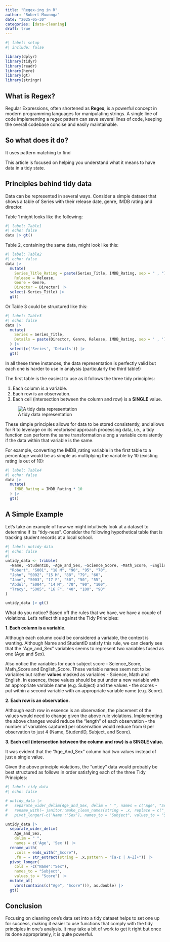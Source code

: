 ```yaml
---
title: "Regex-ing in R"
author: "Robert Muwanga"
date: "2025-05-30"
categories: [data-cleaning]
draft: true
---
```


```r
#| label: setup
#| include: false

library(dplyr)
library(tidyr)
library(readr)
library(here)
library(gt)
library(stringr)
```

## What is Regex?

Regular Expressions, often shortened as **Regex**, is a powerful concept in modern programming languages for manipulating strings. A single line of code implementing a regex pattern can save several lines of code, keeping the overall codebase concise and easily maintainable.

## So what does it do?

It uses pattern matching to find 

This article is focused on helping you understand what it means to have data in a tidy state.

## Principles behind tidy data

Data can be represented in several ways. Consider a simple dataset that shows a table of Series with their release date, genre, IMDB rating and director.

Table 1 might looks like the following:

```r
#| label: Table1
#| echo: false
data |> gt()
```

Table 2, containing the same data, might look like this:

```r
#| label: Table2
#| echo: false
data |> 
  mutate(
    Series_Title_Rating = paste(Series_Title, IMDB_Rating, sep = " , "),
    Release = Release,
    Genre = Genre, 
    Director = Director) |>
  select(-Series_Title) |> 
  gt()
```

Or Table 3 could be structured like this:

```r
#| label: Table3
#| echo: false
data |> 
  mutate(
    Series = Series_Title,
    Details = paste(Director, Genre, Release, IMDB_Rating, sep = ' , ')
  ) |>
  select(c('Series', 'Details')) |>
  gt()
```

In all these three instances, the data representation is perfectly valid but each one is harder to use in analysis (particularly the third table!)

The first table is the easiest to use as it follows the three tidy principles:

1.  Each column is a variable.
2.  Each row is an observation.
3.  Each cell (intersection between the column and row) is a **SINGLE** value.

![A tidy data representation](tidy_data.png)

These simple principles allows for data to be stored consistently, and allows for R to leverage on its vectorised approach processing data, i.e., a tidy function can perform the same transformation along a variable consistently if the data within that variable is the same.

For example, converting the IMDB_rating variable in the first table to a percentage would be as simple as multiplying the variable by 10 (existing rating is out of 10):

```r
#| label: Table4
#| echo: false
data |> 
  mutate(
    IMDB_Rating = IMDB_Rating * 10
  ) |>
  gt()
```

## A Simple Example

Let's take an example of how we might intuitively look at a dataset to determine if its "tidy-ness". Consider the following hypothetical table that is tracking student records at a local school.

```r
#| label: untidy-data
#| echo: false
#| 
untidy_data <- tribble(
  ~Name, ~StudentID, ~Age_and_Sex, ~Science_Score, ~Math_Score, ~English_Score,
  "Robert", "S001", "18 M", "90", "95", "70",
  "John", "S002", "15 M", "88", "79", "60",
  "Jane", "S003", "17 F", "50", "50", "55",
  "Abdul", "S004", "14 M", "70", "90", "100",
  "Tracy", "S005", "16 F", "40", "100", "90"
)

untidy_data |> gt()
```

What do you notice? Based off the rules that we have, we have a couple of violations. Let's reflect this against the Tidy Principles:

**1. Each column is a variable.**

Although each column could be considered a variable, the context is wanting. Although Name and StudentID satisfy this rule, we can clearly see that the "Age_and_Sex" variables seems to represent two variables fused as one (Age and Sex).

Also notice the variables for each subject score - Science_Score, Math_Score and English_Score. These variable names seem not to be variables but rather **values** masked as variables - Science, Math and English. In essence, these values should be put under a new variable with an appropriate variable name (e.g. Subject) and the values - the scores - put within a second variable with an appropriate variable name (e.g. Score).

**2. Each row is an observation.**

Although each row in essence is an observation, the placement of the values would need to change given the above rule violations. Implementing the above changes would reduce the "length" of each observation - the number of variables captured per observation would reduce from 6 per observation to just 4 (Name, StudentID, Subject, and Score).

**3. Each cell (intersection between the column and row) is a SINGLE value.**

It was evident that the "Age_And_Sex" column had two values instead of just a single value.

Given the above principle violations, the "untidy" data would probably be best structured as follows in order satisfying each of the three Tidy Principles:

```r
#| label: tidy_data
#| echo: false

# untidy_data |> 
#   separate_wider_delim(Age_and_Sex, delim = " ", names = c("Age", "Sex")) |> 
#   rename_with(~ janitor::make_clean_names(string = .x, replace = c("_Score" = ""), case = "title")) |> 
#   pivot_longer(-c('Name':'Sex'), names_to = "Subject", values_to = "Score") |> glimpse

untidy_data |> 
  separate_wider_delim(
    Age_and_Sex, 
    delim = " ", 
    names = c('Age', 'Sex')) |> 
  rename_with(
    .cols = ends_with("_Score"), 
    .fn = ~ str_extract(string = .x,pattern = "[a-z | A-Z]+")) |> 
  pivot_longer(
    cols = -c("Name":"Sex"), 
    names_to = "Subject", 
    values_to = "Score") |>
  mutate_at(
    vars(contains(c("Age", "Score"))), as.double) |> 
  gt()
```

## Conclusion

Focusing on cleaning one's data set into a tidy dataset helps to set one up for success, making it easier to use functions that comply with the tidy principles in one's analysis. It may take a bit of work to get it right but once its done appropriately, it is quite powerful.
